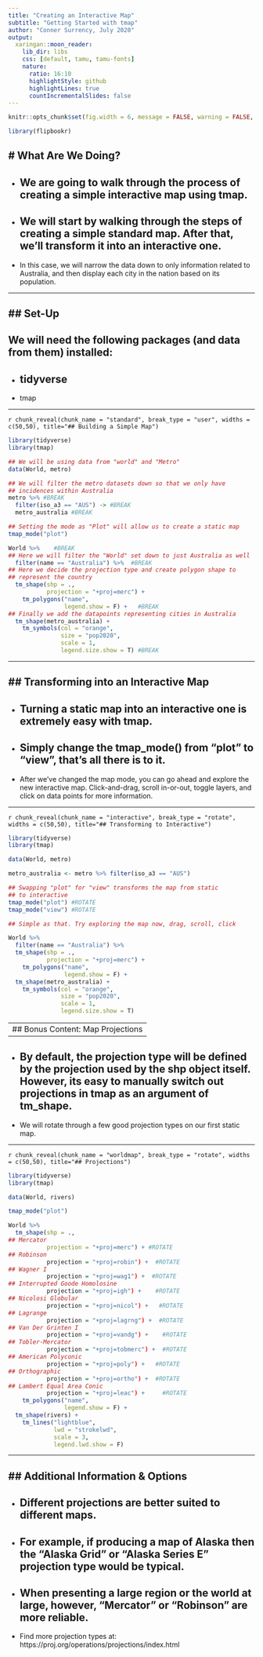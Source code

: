 ---
title: "Creating an Interactive Map"
subtitle: "Getting Started with tmap"
author: "Conner Surrency, July 2020"
output:
  xaringan::moon_reader:
    lib_dir: libs
    css: [default, tamu, tamu-fonts]
    nature:
      ratio: 16:10
      highlightStyle: github
      highlightLines: true
      countIncrementalSlides: false
---



```{r setup, echo=F}
knitr::opts_chunk$set(fig.width = 6, message = FALSE, warning = FALSE, comment = "", cache = FALSE, fig.retina = 3)

library(flipbookr)
```


# What Are We Doing?
--

- We are going to walk through the process of creating a simple interactive map using tmap.
--

- We will start by walking through the steps of creating a simple standard map. After that, we'll transform it into an interactive one.
--

- In this case, we will narrow the data down to only information related to Australia, and then display each city in the nation based on its population. 

---

## Set-Up
--

We will need the following packages (and data from them) installed:  
--

- tidyverse
--

- tmap

---

`r chunk_reveal(chunk_name = "standard", break_type = "user", widths = c(50,50), title="## Building a Simple Map")`

```{r standard,include=F}
library(tidyverse) 
library(tmap) 

## We will be using data from "world" and "Metro"
data(World, metro) 

## We will filter the metro datasets down so that we only have 
## incidences within Australia
metro %>% #BREAK
  filter(iso_a3 == "AUS") -> #BREAK
  metro_australia #BREAK

## Setting the mode as "Plot" will allow us to create a static map
tmap_mode("plot") 

World %>%    #BREAK
## Here we will filter the "World" set down to just Australia as well
  filter(name == "Australia") %>%  #BREAK
## Here we decide the projection type and create polygon shape to 
## represent the country
  tm_shape(shp = .,  
           projection = "+proj=merc") + 
    tm_polygons("name", 
                legend.show = F) +   #BREAK
## Finally we add the datapoints representing cities in Australia
  tm_shape(metro_australia) +
    tm_symbols(col = "orange", 
               size = "pop2020", 
               scale = 1, 
               legend.size.show = T) #BREAK
```

---

## Transforming into an Interactive Map
--

- Turning a static map into an interactive one is extremely easy with tmap.
--

- Simply change the tmap_mode() from "plot" to "view", that's all there is to it.
--

- After we've changed the map mode, you can go ahead and explore the new interactive map. Click-and-drag, scroll in-or-out, toggle layers, and click on data points for more information.

---

`r chunk_reveal(chunk_name = "interactive", break_type = "rotate", widths = c(50,50), title="## Transforming to Interactive")`

```{r interactive,include=F}
library(tidyverse) 
library(tmap) 

data(World, metro) 

metro_australia <- metro %>% filter(iso_a3 == "AUS") 

## Swapping "plot" for "view" transforms the map from static 
## to interactive
tmap_mode("plot") #ROTATE
tmap_mode("view") #ROTATE

## Simple as that. Try exploring the map now, drag, scroll, click

World %>%   
  filter(name == "Australia") %>%  
  tm_shape(shp = .,  
           projection = "+proj=merc") + 
    tm_polygons("name",  
                legend.show = F) +   
  tm_shape(metro_australia) +
    tm_symbols(col = "orange", 
               size = "pop2020", 
               scale = 1, 
               legend.size.show = T) 
```
---
## Bonus Content: Map Projections
--

- By default, the projection type will be defined by the projection used by the shp object itself. However, its easy to manually switch out projections in tmap as an argument of tm_shape.
--

- We will rotate through a few good projection types on our first static map.

---

`r chunk_reveal(chunk_name = "worldmap", break_type = "rotate", widths = c(50,50), title="## Projections")`

```{r worldmap, eval = F, echo = F}
library(tidyverse) 
library(tmap) 

data(World, rivers) 

tmap_mode("plot") 

World %>%   
  tm_shape(shp = .,  
## Mercator
           projection = "+proj=merc") + #ROTATE 
## Robinson
           projection = "+proj=robin") +  #ROTATE 
## Wagner I
           projection = "+proj=wag1") +  #ROTATE 
## Interrupted Goode Homolosine
           projection = "+proj=igh") +    #ROTATE 
## Nicolosi Globular
           projection = "+proj=nicol") +   #ROTATE 
## Lagrange
           projection = "+proj=lagrng") +  #ROTATE
## Van Der Grinten I
           projection = "+proj=vandg") +    #ROTATE 
## Tobler-Mercator
           projection = "+proj=tobmerc") +  #ROTATE 
## American Polyconic
           projection = "+proj=poly") +   #ROTATE 
## Orthographic
           projection = "+proj=ortho") +  #ROTATE 
## Lambert Equal Area Conic
           projection = "+proj=leac") +     #ROTATE 
    tm_polygons("name",  
                legend.show = F) +   
  tm_shape(rivers) +
    tm_lines("lightblue", 
             lwd = "strokelwd", 
             scale = 3, 
             legend.lwd.show = F) 

```



---

## Additional Information & Options
--

- Different projections are better suited to different maps. 
--

- For example, if producing a map of Alaska then the "Alaska Grid" or "Alaska Series E" projection type would be typical. 
--

- When presenting a large region or the world at large, however, "Mercator" or "Robinson" are more reliable. 
--

- Find more projection types at: https://proj.org/operations/projections/index.html


